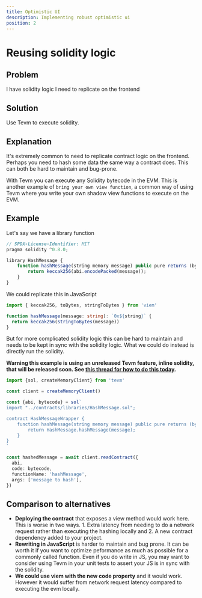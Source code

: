 ```yaml
---
title: Optimistic UI
description: Implementing robust optimistic ui
position: 2
---
```

# Reusing solidity logic

## Problem

I have solidity logic I need to replicate on the frontend

## Solution

Use Tevm to execute solidity.

## Explanation

It's extremely common to need to replicate contract logic on the frontend. Perhaps you need to hash some data the same way a contract does. This can both be hard to maintain and bug-prone.

With Tevm you can execute any Solidity bytecode in the EVM. This is another example of `bring your own view function`, a common way of using Tevm where you write your own shadow view functions to execute on the EVM.

## Example

Let's say we have a library function

```typescript
// SPDX-License-Identifier: MIT
pragma solidity ^0.8.0;

library HashMessage {
    function hashMessage(string memory message) public pure returns (bytes32) {
        return keccak256(abi.encodePacked(message));
    }
}
```

We could replicate this in JavaScript

```typescript
import { keccak256, toBytes, stringToBytes } from 'viem'

function hashMessage(message: string): `0x${string}` {
  return keccak256(stringToBytes(message))
}

```

But for more complicated solidity logic this can be hard to maintain and needs to be kept in sync with the solidity logic. What we could do instead is directly run the solidity.

**Warning this example is using an unreleased Tevm feature, inline solidity, that will be released soon. See [this thread for how to do this today](https://x.com/FUCORY/status/1801546199092367532).**

```typescript
import {sol, createMemoryClient} from 'tevm'

const client = createMemoryClient()

const {abi, bytecode} = sol`
import "../contracts/libraries/HashMessage.sol";

contract HashMessageWrapper {
    function hashMessage(string memory message) public pure returns (bytes32) {
        return HashMessage.hashMessage(message);
    }
}
`

const hashedMessage = await client.readContract({
  abi,
  code: bytecode,
  functionName: 'hashMessage',
  args: ['message to hash'],
})
```

## Comparison to alternatives

- **Deploying the contract** that exposes a view method would work here. This is worse in two ways. 1. Extra latency from needing to do a network request rather than executing the hashing locally and 2. A new contract dependency added to your project.
- **Rewriting in JavaScript** is harder to maintain and bug prone. It can be worth it if you want to optimize peformance as much as possible for a commonly called function. Even if you do write in JS, you may want to consider using Tevm in your unit tests to assert your JS is in sync with the solidity.
- **We could use viem with the new code property** and it would work. However it would suffer from network request latency compared to executing the evm locally.